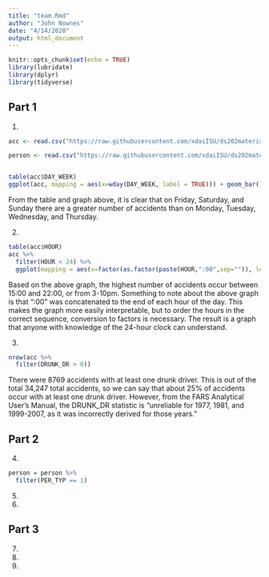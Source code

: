 ```yaml
---
title: "team.Rmd"
author: "John Nownes"
date: "4/14/2020"
output: html_document
---
```


```r
knitr::opts_chunk$set(echo = TRUE)
library(lubridate)
library(dplyr)
library(tidyverse)
```

## Part 1
1.
```r
acc <- read.csv("https://raw.githubusercontent.com/xdaiISU/ds202materials/master/hwlabs/fars2017/accident.csv", stringsAsFactors = FALSE)

person <- read.csv("https://raw.githubusercontent.com/xdaiISU/ds202materials/master/hwlabs/fars2017/person.csv", stringsAsFactors = FALSE)


table(acc$DAY_WEEK)
ggplot(acc, mapping = aes(x=wday(DAY_WEEK, label = TRUE))) + geom_bar() + xlab("Day of week") + ylab("Total number of accidents") + ggtitle("Total number of accidents on each day of the week")
```

From the table and graph above, it is clear that on Friday, Saturday, and Sunday there are a greater number of accidents than on Monday, Tuesday, Wednesday, and Thursday.

2.
```r
table(acc$HOUR)
acc %>%
  filter(HOUR < 24) %>%
  ggplot(mapping = aes(x=factor(as.factor(paste(HOUR,":00",sep="")), levels= c("0:00","1:00","2:00","3:00","4:00","5:00","6:00","7:00","8:00","9:00","10:00","11:00","12:00","13:00","14:00","15:00","16:00","17:00","18:00","19:00","20:00","21:00","22:00","23:00")))) + geom_bar() + xlab("Hour of Day (24-hour clock)") + ylab("Total number of accidents") + ggtitle("Total number of accidents based on time of day") + theme(axis.text.x = element_text(angle = 90, vjust = .4))
```

Based on the above graph, the highest number of accidents occur between 15:00 and 22:00, or from 3-10pm. Something to note about the above graph is that ":00" was concatenated to the end of each hour of the day. This makes the graph more easily interpretable, but to order the hours in the correct sequence, conversion to factors is necessary. The result is a graph that anyone with knowledge of the 24-hour clock can understand.

3.
```r
nrow(acc %>%
  filter(DRUNK_DR > 0))
```

There were 8769 accidents with at least one drunk driver. This is out of the total 34,247 total accidents, so we can say that about 25% of accidents occur with at least one drunk driver. However, from the FARS Analytical User's Manual, the DRUNK_DR statistic is "unreliable for 1977, 1981, and 1999-2007, as it was incorrectly
derived for those years."

## Part 2
4.
```r
person = person %>%
  filter(PER_TYP == 1)
```

5.
6.

## Part 3
7.
8.
9.